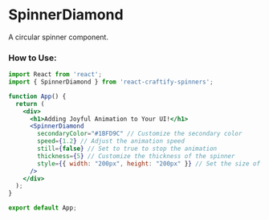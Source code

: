 
<Meta title="Spinners/SpinnerDiamond" component={SpinnerDiamond} />

# SpinnerDiamond

A circular spinner component.

 
### How to Use:

```jsx
import React from 'react';
import { SpinnerDiamond } from 'react-craftify-spinners'; 

function App() {
  return (
    <div>
      <h1>Adding Joyful Animation to Your UI!</h1>
      <SpinnerDiamond
        secondaryColor="#1BFD9C" // Customize the secondary color
        speed={1.2} // Adjust the animation speed
        still={false} // Set to true to stop the animation
        thickness={5} // Customize the thickness of the spinner
        style={{ width: "200px", height: "200px" }} // Set the size of the spinner
      />
    </div>
  );
}

export default App;


```
